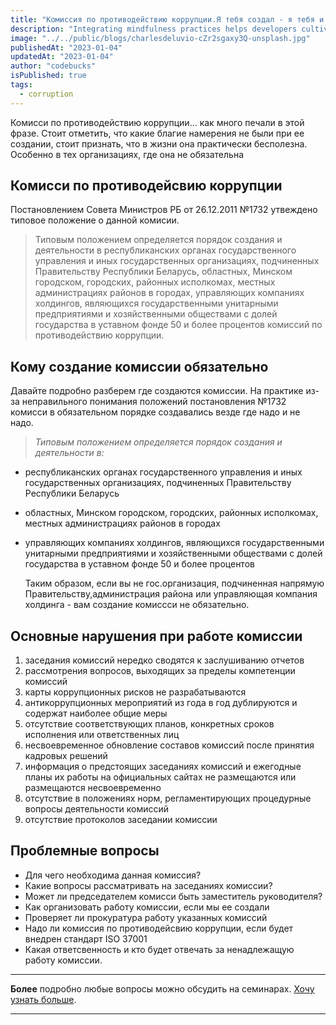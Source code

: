 ```yaml
---
title: "Комиссия по противодействию коррупции.Я тебя создал - я тебя и уберу"
description: "Integrating mindfulness practices helps developers cultivate present-moment awareness, fostering focus, problem-solving, and work-life balance."
image: "../../public/blogs/charlesdeluvio-cZr2sgaxy3Q-unsplash.jpg"
publishedAt: "2023-01-04"
updatedAt: "2023-01-04"
author: "codebucks"
isPublished: true
tags:
  - corruption
---
```


Комисси по противодействию коррупции... как много печали в этой фразе. Стоит отметить, что какие благие намерения не были
при ее создании, стоит признать, что в жизни она практически бесполезна. Особенно в тех организациях, где она не обязательна

## Комисси по противодейсвию коррупции

Постановлением Совета Министров РБ от 26.12.2011 №1732 утвеждено типовое положение о данной комисии.

> Типовым положением определяется порядок создания и деятельности в
> республиканских органах государственного управления и иных государственных
> организациях, подчиненных Правительству Республики Беларусь, областных, Минском
> городском, городских, районных исполкомах, местных администрациях районов в городах,
> управляющих компаниях холдингов, являющихся государственными унитарными
> предприятиями и хозяйственными обществами с долей государства в уставном фонде 50 и
> более процентов
> комиссий по противодействию коррупции.

## Кому создание комиссии обязательно

Давайте подробно разберем где создаются комиссии. На практике из-за неправильного понимания
положений постановления №1732 комисси в обязательном порядке создавались везде где надо и не надо.

> _Типовым положением определяется порядок создания и деятельности в:_

- республиканских органах государственного управления и иных государственных
  организациях, подчиненных Правительству Республики Беларусь
- областных, Минском
  городском, городских, районных исполкомах, местных администрациях районов в городах

- управляющих компаниях холдингов, являющихся государственными унитарными
  предприятиями и хозяйственными обществами с долей государства в уставном фонде 50 и
  более процентов

  Таким образом, если вы не гос.организация, подчиненная напрямую Правительству,администрация района или управляющая компания
  холдинга - вам создание комиссси не обязательно.

## Основные нарушения при работе комиссии

1.  заседания комиссий нередко сводятся к заслушиванию отчетов
2.  рассмотрения вопросов, выходящих
    за пределы компетенции комиссий
3.  карты коррупционных рисков не разрабатываются
4.  антикоррупционных мероприятий из года в год дублируются и содержат наиболее общие меры
5.  отсутствие соответствующих планов, конкретных сроков исполнения или ответственных лиц
6.  несвоевременное обновление составов комиссий после принятия кадровых решений
7.  информация о предстоящих заседаниях комиссий и ежегодные планы их работы на официальных сайтах не размещаются или размещаются несвоевременно
8.  отсутствие в положениях норм, регламентирующих процедурные вопросы деятельности комиссий
9.  отсутствие протоколов заседании комиссии

## Проблемные вопросы

- Для чего необходима данная комиссия?
- Какие вопросы рассматривать на заседаниях комиссии?
- Может ли председателем комисси быть заместитель руководителя?
- Как организовать работу комиссии, если мы ее создали
- Проверяет ли прокуратура работу указанных комиссий
- Надо ли комиссия по противодейсвию коррупции, если будет внедрен стандарт ISO 37001
- Какая ответсвенность и кто будет отвечать за ненадлежащую работу комиссии.

---

**Более** подробно любые вопросы можно обсудить на семинарах. [Хочу узнать больше](../contact).

---
